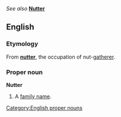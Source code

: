 ''See also'' '''[[Nutter]]'''

==English==
===Etymology===
From '''[[nutter]]''', the occupation of nut-[[gatherer]].

===Proper noun===
[[Category:English proper nouns]]
'''Nutter'''

#A [[family name]].

{{rfd}}